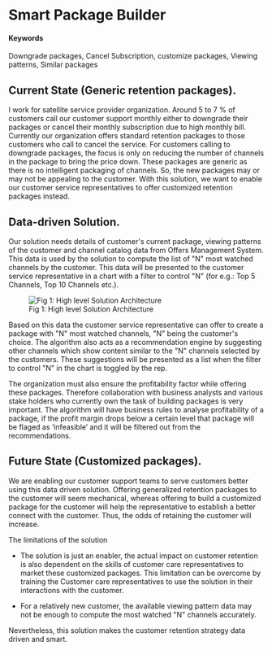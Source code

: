 # Smart Package Builder {#mind-the-customer}

#### Keywords {-}

Downgrade packages, Cancel Subscription, customize packages, Viewing patterns, Similar packages

## Current State (Generic retention packages).

I work for satellite service provider organization. Around 5 to 7 % of customers call our customer support monthly either to downgrade their packages or cancel their monthly subscription due to high monthly bill. Currently our organization offers standard retention packages to those customers who call to cancel the service. For customers calling to downgrade packages, the focus is only on reducing the number of channels in the package to bring the price down. These packages are generic as there is no intelligent packaging of channels. So, the new packages may or may not be appealing to the customer.
With this solution, we want to enable our customer service representatives to offer customized retention packages instead.

## Data-driven Solution.

Our solution needs details of customer\'s current package, viewing patterns of the customer and channel catalog data from Offers Management System. This data is used by the solution to compute the list of \"N\" most watched channels by the customer. This data will be presented to the customer service representative in a chart with a filter to control \"N\" (for e.g.: Top 5 Channels, Top 10 Channels etc.).

![Fig 1: High level Solution Architecture](latest_Arch.png)

Based on this data the customer service representative can offer to create a package with \"N\" most watched channels, \"N\" being the customer\'s choice. The algorithm also acts as a recommendation engine by suggesting other channels which show content similar to the \"N\" channels selected by the customers. These suggestions will be presented as a list when the filter to control \"N\" in the chart is toggled by the rep.

The organization must also ensure the profitability factor while offering these packages. Therefore collaboration with business analysts and various stake holders who currently own the task of building packages is very important. The algorithm will have business rules to analyse profitability of a package, if the profit margin drops below a certain level that package will be flaged as 'infeasible' and it will be filtered out from the recommendations.

## Future State (Customized packages).

We are enabling our customer support teams to serve customers better using this data driven solution. Offering generalized retention packages to the customer will seem mechanical, whereas offering to build a customized package for the customer will help the representative to establish a better connect with the customer. Thus, the odds of retaining the customer will increase.

The limitations of the solution 

* The solution is just an enabler, the actual impact on customer retention is also dependent on the skills of customer care representatives to market these customized packages. This limitation can be overcome by training the Customer care representatives to use the solution in their interactions with the customer.


* For a relatively new customer, the available viewing pattern data may not be enough to compute the most watched \"N\" channels accurately.

Nevertheless, this solution makes the customer retention strategy data driven and smart.
